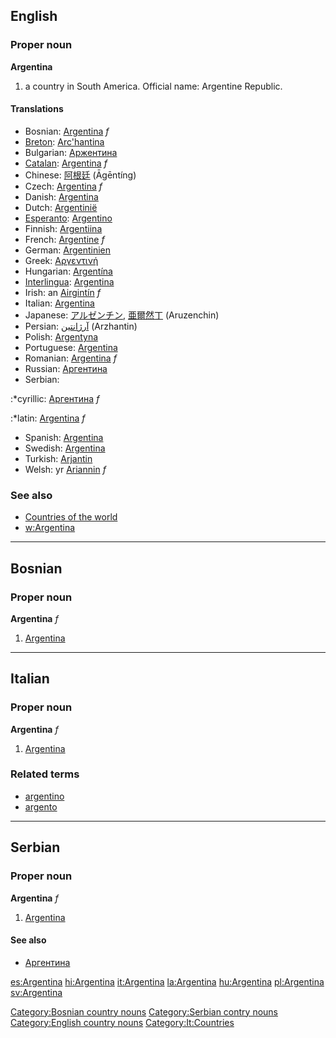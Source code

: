==English==
===Proper noun===
'''Argentina'''

# a country in South America. Official name: Argentine Republic.

====Translations====

*Bosnian: [[Argentina]] ''f''
*[[Breton]]: [[Arc'hantina]]
*Bulgarian: [[Аржентина]]
*[[Catalan]]: [[Argentina]] ''f''
*Chinese: [[阿根廷]] (Āgēntíng)
*Czech: [[Argentina]] ''f''
*Danish: [[Argentina]]
*Dutch: [[Argentinië]]
*[[Esperanto]]: [[Argentino]]
*Finnish: [[Argentiina]]
*French: [[Argentine]] ''f''
*German: [[Argentinien]]
*Greek: [[Αργεντινή]]
*Hungarian: [[Argentína]]
*[[Interlingua]]: [[Argentina]]
*Irish: an [[Airgintín]] ''f''
*Italian: [[Argentina]]
*Japanese: [[アルゼンチン]], [[亜爾然丁]] (Aruzenchin)
*Persian: [[آرژانتین]] (Arzhantin)
*Polish: [[Argentyna]]
*Portuguese: [[Argentina]]
*Romanian: [[Argentina]] ''f''
*Russian: [[Аргентина]]
*Serbian:
:*cyrillic: [[Аргентина]] ''f''
:*latin: [[Argentina]] ''f''
*Spanish: [[Argentina]]
*Swedish: [[Argentina]]
*Turkish: [[Arjantin]]
*Welsh: yr [[Ariannin]] ''f''

===See also===
*[[Countries of the world]]
*[[w:Argentina]]
----
==Bosnian==
===Proper noun===
'''Argentina''' ''f''
#[[Argentina]]
[[Category:Bosnian country nouns]]
----
==Italian==
===Proper noun===
'''Argentina''' ''f''
# [[Argentina]]
===Related terms===
*[[argentino]]
*[[argento]]
----
==Serbian==
===Proper noun===
'''Argentina''' ''f''
#[[Argentina]]
====See also====
*[[Аргентина]]
[[Category:Serbian contry nouns]]

[[Category:English country nouns]]
[[Category:It:Countries]]

[[es:Argentina]]
[[hi:Argentina]]
[[it:Argentina]]
[[la:Argentina]]
[[hu:Argentina]]
[[pl:Argentina]]
[[sv:Argentina]]